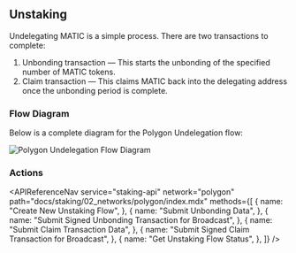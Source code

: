 
## Unstaking

Undelegating MATIC is a simple process. There are two transactions to complete:

1. Unbonding transaction — This starts the unbonding of the specified number of MATIC tokens.
2. Claim transaction — This claims MATIC back into the delegating address once the unbonding period is complete.

### Flow Diagram

Below is a complete diagram for the Polygon Undelegation flow:

<img
  src={img1}
  alt="Polygon Undelegation Flow Diagram"
  className="inline-image"
/>

### Actions

<APIReferenceNav
  service="staking-api"
  network="polygon"
  path="docs/staking/02_networks/polygon/index.mdx"
  methods={[
    {
      name: "Create New Unstaking Flow",
    },
    {
      name: "Submit Unbonding Data",
    },
    {
      name: "Submit Signed Unbonding Transaction for Broadcast",
    },
    {
      name: "Submit Claim Transaction Data",
    },
    {
      name: "Submit Signed Claim Transaction for Broadcast",
    },
    {
      name: "Get Unstaking Flow Status",
    },
  ]}
/>

